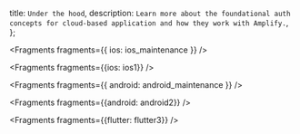   title: `Under the hood`,
  description: `Learn more about the foundational auth concepts for cloud-based application and how they work with Amplify.`,
};


<Fragments fragments={{ ios: ios_maintenance }} />


<Fragments fragments={{ios: ios1}} />


<Fragments fragments={{ android: android_maintenance }} />


<Fragments fragments={{android: android2}} />


<Fragments fragments={{flutter: flutter3}} />
